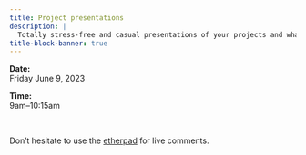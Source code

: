 ```yaml
---
title: Project presentations
description: |
  Totally stress-free and casual presentations of your projects and what you learnt
title-block-banner: true
---
```


:::{.topdef}

**Date:** \
Friday June 9, 2023

**Time:** \
9am–10:15am

:::
<br>

:::{.topinline}

Don't hesitate to use the [etherpad](https://etherpad.wikimedia.org/p/Wy2XcLdS9pgIkg-_p_ZZ) for live comments.

:::
